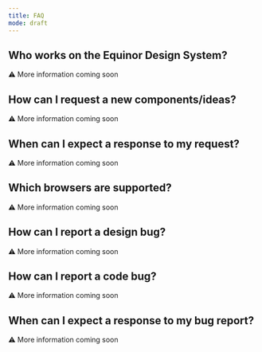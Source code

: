 ```yaml
---
title: FAQ
mode: draft
---
```



## Who works on the Equinor Design System?

:warning: More information coming soon


## How can I request a new components/ideas?
:warning: More information coming soon


## When can I expect a response to my request? 
:warning: More information coming soon


## Which browsers are supported?

:warning: More information coming soon


## How can I report a design bug? 
:warning: More information coming soon


## How can I report a code bug?
:warning: More information coming soon


## When can I expect a response to my bug report? 

:warning: More information coming soon
